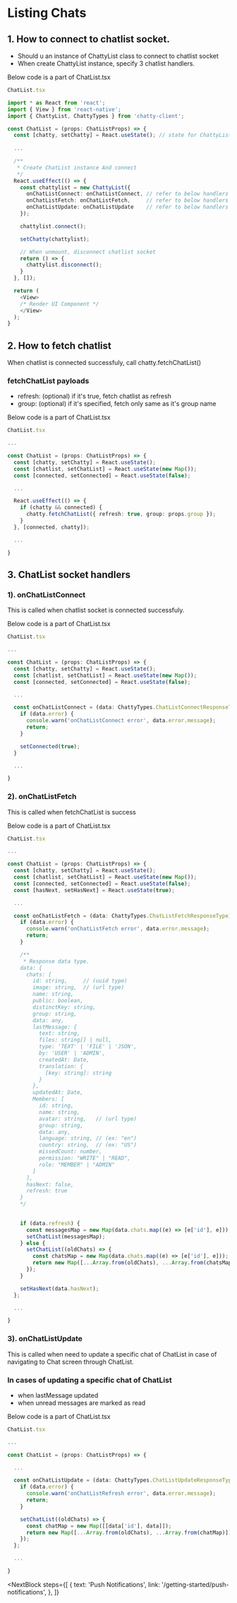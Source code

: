 # Listing Chats


## 1. How to connect to chatlist socket.

* Should u an instance of ChattyList class to connect to chatlist socket
* When create ChattyList instance, specify 3 chatlist handlers.

Below code is a part of ChatList.tsx
```typescript
ChatList.tsx

import * as React from 'react';
import { View } from 'react-native';
import { ChattyList, ChattyTypes } from 'chatty-client';

const ChatList = (props: ChatListProps) => {
  const [chatty, setChatty] = React.useState(); // state for ChattyList instance that used in this screen
  
  ...

  /**
   * Create ChatList instance And connect
   */
  React.useEffect(() => {
    const chattylist = new ChattyList({
      onChatListConnect: onChatListConnect, // refer to below handlers section
      onChatListFetch: onChatListFetch,     // refer to below handlers section
      onChatListUpdate: onChatListUpdate    // refer to below handlers section
    });

    chattylist.connect();

    setChatty(chattylist);

    // When unmount, disconnect chatlist socket
    return () => {
      chattylist.disconnect();
    }
  }, []);

  return (
    <View>
    /* Render UI Component */
    </View>
  );
}

```

## 2. How to fetch chatlist

When chatlist is connected successfuly, call chatty.fetchChatList()

### fetchChatList payloads
- refresh: (optional) if it's true, fetch chatlist as refresh
- group: (optional) if it's specified, fetch only same as it's group name

Below code is a part of ChatList.tsx
```typescript
ChatList.tsx

...

const ChatList = (props: ChatListProps) => {
  const [chatty, setChatty] = React.useState();
  const [chatlist, setChatList] = React.useState(new Map());
  const [connected, setConnected] = React.useState(false);

  ...

  React.useEffect(() => {
    if (chatty && connected) {
      chatty.fetchChatList({ refresh: true, group: props.group });
    }
  }, [connected, chatty]);

  ...

}
```

## 3. ChatList socket handlers

### 1). onChatListConnect
This is called when chatlist socket is connected successfuly.


Below code is a part of ChatList.tsx
```typescript
ChatList.tsx

...

const ChatList = (props: ChatListProps) => {
  const [chatty, setChatty] = React.useState();
  const [chatlist, setChatList] = React.useState(new Map());
  const [connected, setConnected] = React.useState(false);

  ...

  const onChatListConnect = (data: ChattyTypes.ChatListConnectResponseType) => {
    if (data.error) {
      console.warn('onChatListConnect error', data.error.message);
      return;
    }

    setConnected(true);
  }

  ...

}
```

### 2). onChatListFetch
This is called when fetchChatList is success

Below code is a part of ChatList.tsx
```typescript
ChatList.tsx

...

const ChatList = (props: ChatListProps) => {
  const [chatty, setChatty] = React.useState();
  const [chatlist, setChatList] = React.useState(new Map());
  const [connected, setConnected] = React.useState(false);
  const [hasNext, setHasNext] = React.useState(true);

  ...

  const onChatListFetch = (data: ChattyTypes.ChatListFetchResponseType) => {
    if (data.error) {
      console.warn('onChatListFetch error', data.error.message);
      return;
    }

    /**
     * Response data type.
    data: {
      chats: [
        id: string,     // (uuid type)
        image: string,  // (url type)
        name: string,
        public: boolean,
        distinctKey: string,
        group: string,
        data: any,
        lastMessage: {
          text: string, 
          files: string[] | null, 
          type: 'TEXT' | 'FILE' | 'JSON', 
          by: 'USER' | 'ADMIN', 
          createdAt: Date,
          translation: {
            [key: string]: string
          }
        },
        updatedAt: Date,
        Members: [
          id: string,
          name: string,
          avatar: string,   // (url type)
          group: string,
          data: any,
          language: string, // (ex: "en")
          country: string,  // (ex: "US")
          missedCount: number,
          permission: "WRITE" | "READ",
          role: "MEMBER" | "ADMIN"
        ]
      ],
      hasNext: false,
      refresh: true
    }
    */

    
    if (data.refresh) {
      const messagesMap = new Map(data.chats.map((e) => [e['id'], e]));
      setChatList(messagesMap);
    } else {
      setChatList((oldChats) => {
        const chatsMap = new Map(data.chats.map((e) => [e['id'], e]));
        return new Map([...Array.from(oldChats), ...Array.from(chatsMap)]);
      });
    }

    setHasNext(data.hasNext);
  };

  ...

}
```

### 3). onChatListUpdate
This is called when need to update a specific chat of ChatList in case of navigating to Chat screen through ChatList.


### In cases of updating a specific chat of ChatList
* when lastMessage updated
* when unread messages are marked as read

Below code is a part of ChatList.tsx
```typescript
ChatList.tsx

...

const ChatList = (props: ChatListProps) => {

  ...

  const onChatListUpdate = (data: ChattyTypes.ChatListUpdateResponseType) => {
    if (data.error) {
      console.warn('onChatListRefresh error', data.error.message);
      return;
    }

    setChatList((oldChats) => {
      const chatMap = new Map([[data['id'], data]]);
      return new Map([...Array.from(oldChats), ...Array.from(chatMap)]);
    });
  };

  ...

}
```


<NextBlock
  steps={[
    {
      text: 'Push Notifications',
      link: '/getting-started/push-notifications',
    },
  ]}
></NextBlock>
